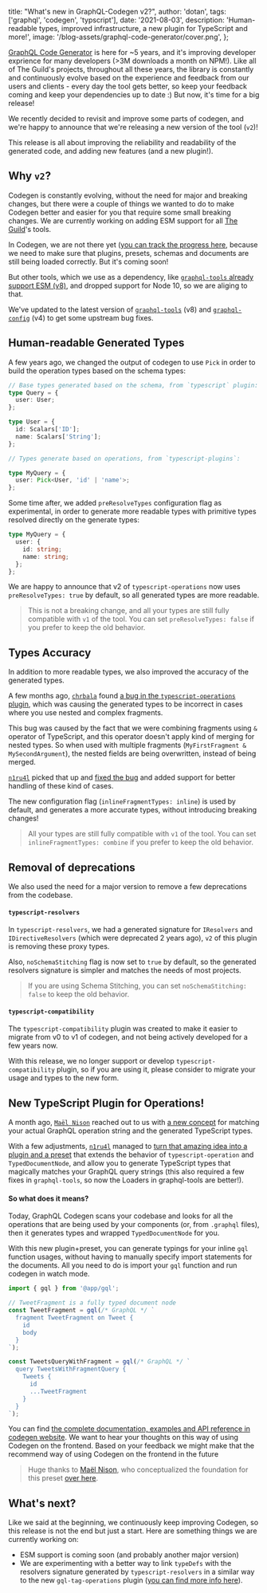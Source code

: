 
  title: "What's new in GraphQL-Codegen v2?",
  author: 'dotan',
  tags: ['graphql', 'codegen', 'typscript'],
  date: '2021-08-03',
  description:
    'Human-readable types, improved infrastructure, a new plugin for TypeScript and more!',
  image: '/blog-assets/graphql-code-generator/cover.png',
};


[GraphQL Code Generator](https://github.com/dotansimha/graphql-code-generator/) is here for ~5 years, and it's improving developer exprience for many developers (>3M downloads a month on NPM!). Like all of The Guild's projects, throughout all these years, the library is constantly and continuously evolve based on the experience and feedback from our users and clients - every day the tool gets better, so keep your feedback coming and keep your dependencies up to date :)
But now, it's time for a big release!

We recently decided to revisit and improve some parts of codegen, and we're happy to announce that we're releasing a new version of the tool (`v2`)!

This release is all about improving the reliability and readability of the generated code, and adding new features (and a new plugin!).

## Why `v2`?
Codegen is constantly evolving, without the need for major and breaking changes, but there were a couple of things we wanted to do to make Codegen better and easier for you that require some small breaking changes. 
We are currently working on adding ESM support for all [The Guild](http://the-guild.dev/)'s tools.

In Codegen, we are not there yet ([you can track the progress here](https://github.com/dotansimha/graphql-code-generator/pull/6102), because we need to make sure that plugins, presets, schemas and documents are still being loaded correctly. But it's coming soon!

But other tools, which we use as a dependency, like [`graphql-tools` already support ESM (v8)](https://the-guild.dev/blog/graphql-tools-v8), and dropped support for Node 10, so we are aliging to that.

We've updated to the latest version of [`graphql-tools`](graphql-tools.com) (v8) and [`graphql-config`](https://graphql-config.com/) (v4) to get some upstream bug fixes.

## Human-readable Generated Types

A few years ago, we changed the output of codegen to use `Pick` in order to build the operation types based on the schema types:

```ts
// Base types generated based on the schema, from `typescript` plugin:
type Query = {
  user: User;
};

type User = {
  id: Scalars['ID'];
  name: Scalars['String'];
};

// Types generate based on operations, from `typescript-plugins`:

type MyQuery = {
  user: Pick<User, 'id' | 'name'>;
};
```

Some time after, we added `preResolveTypes` configuration flag as experimental, in order to generate more readable types with primitive types resolved directly on the generate types:

```ts
type MyQuery = {
  user: {
    id: string;
    name: string;
  };
};
```

We are happy to announce that v2 of `typescript-operations` now uses `preResolveTypes: true` by default, so all generated types are more readable.

> This is not a breaking change, and all your types are still fully compatible with `v1` of the tool. You can set `preResolveTypes: false` if you prefer to keep the old behavior.

## Types Accuracy

In addition to more readable types, we also improved the accuracy of the generated types.

A few months ago, [`chrbala`](https://github.com/chrbala) found [a bug in the `typescript-operations` plugin](https://github.com/dotansimha/graphql-code-generator/issues/6149), which was causing the generated types to be incorrect in cases where you use nested and complex fragments.

This bug was caused by the fact that we were combining fragments using `&` operator of TypeScript, and this operator doesn't apply kind of merging for nested types. So when used with multiple fragments (`MyFirstFragment & MySecondArgument`), the nested fields are being overwritten, instead of being merged.

[`n1ru4l`](https://github.com/n1ru4l) picked that up and [fixed the bug](https://github.com/dotansimha/graphql-code-generator/pull/6184) and added support for better handling of these kind of cases.

The new configuration flag (`inlineFragmentTypes: inline`) is used by default, and generates a more accurate types, without introducing breaking changes!

> All your types are still fully compatible with `v1` of the tool. You can set `inlineFragmentTypes: combine` if you prefer to keep the old behavior.

## Removal of deprecations

We also used the need for a major version to remove a few deprecations from the codebase.

#### `typescript-resolvers`

In `typescript-resolvers`, we had a generated signature for `IResolvers` and `IDirectiveResolvers` (which were deprecated 2 years ago), `v2` of this plugin is removing these proxy types.

Also, `noSchemaStitching` flag is now set to `true` by default, so the generated resolvers signature is simpler and matches the needs of most projects.

> If you are using Schema Stitching, you can set `noSchemaStitching: false` to keep the old behavior.

#### `typescript-compatibility`

The `typescript-compatibility` plugin was created to make it easier to migrate from v0 to v1 of codegen, and not being actively developed for a few years now.

With this release, we no longer support or develop `typescript-compatibility` plugin, so if you are using it, please consider to migrate your usage and types to the new form.

## New TypeScript Plugin for Operations!

A month ago, [`Maël Nison`](https://github.com/arcanis) reached out to us with [a new concept](https://github.com/arcanis/graphql-typescript-integration) for matching your actual GraphQL operation string and the generated TypeScript types.

With a few adjustments, [`n1ru4l`](https://github.com/n1ru4l) managed to [turn that amazing idea into a plugin and a preset](https://github.com/dotansimha/graphql-code-generator/pull/6267) that extends the behavior of `typescript-operation` and `TypedDocumentNode`, and allow you to generate TypeScript types that magically matches your GraphQL query strings (this also required a few fixes in `graphql-tools`, so now the Loaders in graphql-tools are better!).

#### So what does it means?

Today, GraphQL Codegen scans your codebase and looks for all the operations that are being used by your components (or, from `.graphql` files), then it generates types and wrapped `TypedDocumentNode` for you.

With this new plugin+preset, you can generate typings for your inline `gql` function usages, without having to manually specify import statements for the documents. All you need to do is import your `gql` function and run codegen in watch mode.

```ts
import { gql } from '@app/gql';

// TweetFragment is a fully typed document node
const TweetFragment = gql(/* GraphQL */ `
  fragment TweetFragment on Tweet {
    id
    body
  }
`);

const TweetsQueryWithFragment = gql(/* GraphQL */ `
  query TweetsWithFragmentQuery {
    Tweets {
      id
      ...TweetFragment
    }
  }
`);
```

You can find [the complete documentation, examples and API reference in codegen website](https://www.graphql-code-generator.com/docs/presets/gql-tag-operations).
We want to hear your thoughts on this way of using Codegen on the frontend.
Based on your feedback we might make that the recommend way of using Codegen on the frontend in the future
> Huge thanks to [Maël Nison](https://github.com/arcanis), who conceptualized the foundation for this preset [over here](https://github.com/arcanis/graphql-typescript-integration).

## What's next?
Like we said at the beginning, we continuously keep improving Codegen, so this release is not the end but just a start.  Here are something things we are currently working on:
- ESM support is coming soon (and probably another major version)
- We are experimenting with a better way to link `typeDefs` with the resolvers signature generated by `typescript-resolvers` in a similar way to the new `gql-tag-operations` plugin ([you can find more info here](https://github.com/dotansimha/graphql-code-generator/pull/6379)).
